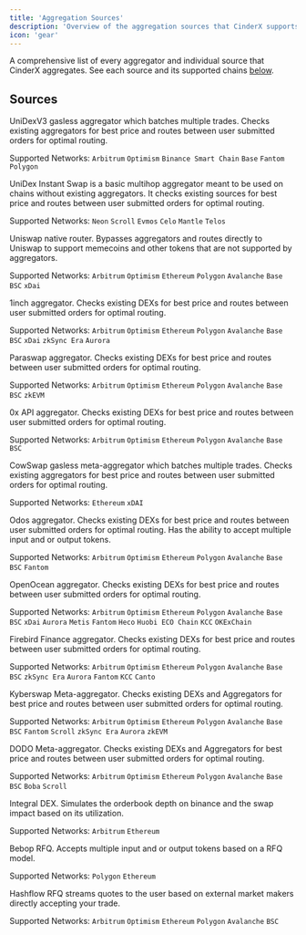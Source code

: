```yaml
---
title: 'Aggregation Sources'
description: 'Overview of the aggregation sources that CinderX supports'
icon: 'gear'
---
```


A comprehensive list of every aggregator and individual source that CinderX aggregates. See each source and its supported chains [below](#Sources).

## Sources

<ResponseField name="UniDex Gasless" type="Meta-Aggregator">
UniDexV3 gasless aggregator which batches multiple trades. Checks existing aggregators for best price and routes between user submitted orders for optimal routing.

Supported Networks: `Arbitrum` `Optimism` `Binance Smart Chain` `Base` `Fantom` `Polygon`
</ResponseField>

<ResponseField name="UniDex Instant Swap" type="Aggregator">
UniDex Instant Swap is a basic multihop aggregator meant to be used on chains without existing aggregators. It checks existing sources for best price and routes between user submitted orders for optimal routing.

Supported Networks: `Neon` `Scroll` `Evmos` `Celo` `Mantle` `Telos`
</ResponseField>

<ResponseField name="Uniswap" type="DEX">
Uniswap native router. Bypasses aggregators and routes directly to Uniswap to support memecoins and other tokens that are not supported by aggregators.

Supported Networks: `Arbitrum` `Optimism` `Ethereum` `Polygon` `Avalanche` `Base` `BSC` `xDai` 
</ResponseField>

<ResponseField name="1inch V5.2" type="Aggregator">
1inch aggregator. Checks existing DEXs for best price and routes between user submitted orders for optimal routing.

Supported Networks: `Arbitrum` `Optimism` `Ethereum` `Polygon` `Avalanche` `Base` `BSC` `xDai` `zkSync Era` `Aurora`
</ResponseField>

<ResponseField name="Paraswap" type="Aggregator">
Paraswap aggregator. Checks existing DEXs for best price and routes between user submitted orders for optimal routing.

Supported Networks: `Arbitrum` `Optimism` `Ethereum` `Polygon` `Avalanche` `Base` `BSC` `zkEVM` 
</ResponseField>

<ResponseField name="0x API" type="Aggregator">
0x API aggregator. Checks existing DEXs for best price and routes between user submitted orders for optimal routing.

Supported Networks: `Arbitrum` `Optimism` `Ethereum` `Polygon` `Avalanche` `Base` `BSC`
</ResponseField>

<ResponseField name="CowSwap" type="Meta-Aggregator">
CowSwap gasless meta-aggregator which batches multiple trades. Checks existing aggregators for best price and routes between user submitted orders for optimal routing.

Supported Networks: `Ethereum` `xDAI`
</ResponseField>

<ResponseField name="Odos" type="Aggregator">
Odos aggregator. Checks existing DEXs for best price and routes between user submitted orders for optimal routing. Has the ability to accept multiple input and or output tokens.

Supported Networks: `Arbitrum` `Optimism` `Ethereum` `Polygon` `Avalanche` `Base` `BSC` `Fantom`
</ResponseField>

<ResponseField name="OpenOcean" type="Aggregator">
OpenOcean aggregator. Checks existing DEXs for best price and routes between user submitted orders for optimal routing.

Supported Networks: `Arbitrum` `Optimism` `Ethereum` `Polygon` `Avalanche` `Base` `BSC` `xDai` `Aurora` `Metis` `Fantom` `Heco` `Huobi ECO Chain` `KCC` `OKExChain` 
</ResponseField>

<ResponseField name="Firebird" type="Aggregator">
Firebird Finance aggregator. Checks existing DEXs for best price and routes between user submitted orders for optimal routing.

Supported Networks: `Arbitrum` `Optimism` `Ethereum` `Polygon` `Avalanche` `Base` `BSC` `zkSync Era` `Aurora` `Fantom` `KCC` `Canto` 
</ResponseField>

<ResponseField name="Kyberswap" type="Meta-Aggregator">
Kyberswap Meta-aggregator. Checks existing DEXs and Aggregators for best price and routes between user submitted orders for optimal routing.

Supported Networks: `Arbitrum` `Optimism` `Ethereum` `Polygon` `Avalanche` `Base` `BSC` `Fantom` `Scroll` `zkSync Era` `Aurora` `zkEVM`
</ResponseField>


<ResponseField name="DODO" type="Meta-Aggregator">
DODO Meta-aggregator. Checks existing DEXs and Aggregators for best price and routes between user submitted orders for optimal routing.

Supported Networks: `Arbitrum` `Optimism` `Ethereum` `Polygon` `Avalanche` `Base` `BSC` `Boba` `Scroll`
</ResponseField>

<ResponseField name="Integral" type="DEX">
Integral DEX. Simulates the orderbook depth on binance and the swap impact based on its utilization.

Supported Networks: `Arbitrum` `Ethereum`
</ResponseField>

<ResponseField name="Bebop RFQ" type="RFQ">
Bebop RFQ. Accepts multiple input and or output tokens based on a RFQ model.

Supported Networks: `Polygon` `Ethereum`
</ResponseField>

<ResponseField name="Hashflow RFQ" type="RFQ">
Hashflow RFQ streams quotes to the user based on external market makers directly accepting your trade.

Supported Networks: `Arbitrum` `Optimism` `Ethereum` `Polygon` `Avalanche` `BSC`
</ResponseField>
